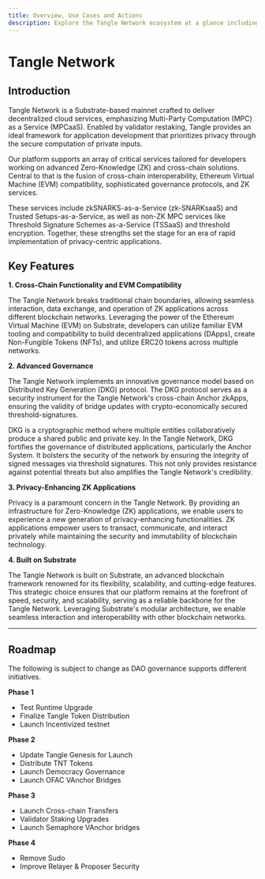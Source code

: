 ```yaml
---
title: Overview, Use Cases and Actions
description: Explore the Tangle Network ecosystem at a glance including use cases including interoperable shielded pools, identity-based systems, decentralized private finance, and secure multi-party computation, as well as features, and roadmap.
---
```



# Tangle Network

<NetworkInfo />
<CommonActions />

## Introduction

Tangle Network is a Substrate-based mainnet crafted to deliver decentralized cloud services, emphasizing Multi-Party Computation (MPC) as a Service (MPCaaS). Enabled by validator restaking, Tangle provides an ideal framework for application development that prioritizes privacy through the secure computation of private inputs.

Our platform supports an array of critical services tailored for developers working on advanced Zero-Knowledge (ZK) and cross-chain solutions. Central to that is the fusion of cross-chain interoperability, Ethereum Virtual Machine (EVM) compatibility, sophisticated governance protocols, and ZK services.

These services include zkSNARKS-as-a-Service (zk-SNARKsaaS) and Trusted Setups-as-a-Service, as well as non-ZK MPC services like Threshold Signature Schemes as-a-Service (TSSaaS) and threshold encryption. Together, these strengths set the stage for an era of rapid implementation of privacy-centric applications.

## Key Features

**1. Cross-Chain Functionality and EVM Compatibility**

The Tangle Network breaks traditional chain boundaries, allowing seamless interaction, data exchange, and operation of ZK applications across different blockchain networks. Leveraging the power of the Ethereum Virtual Machine (EVM) on Substrate, developers can utilize familiar EVM tooling and compatibility to build decentralized applications (DApps), create Non-Fungible Tokens (NFTs), and utilize ERC20 tokens across multiple networks.

**2. Advanced Governance**

The Tangle Network implements an innovative governance model based on Distributed Key Generation (DKG) protocol. The DKG protocol serves as a security instrument for the Tangle Network's cross-chain Anchor zkApps, ensuring the validity of bridge updates with crypto-economically secured threshold-signatures.

DKG is a cryptographic method where multiple entities collaboratively produce a shared public and private key. In the Tangle Network, DKG fortifies the governance of distributed applications, particularly the Anchor System. It bolsters the security of the network by ensuring the integrity of signed messages via threshold signatures. This not only provides resistance against potential threats but also amplifies the Tangle Network's credibility.

**3. Privacy-Enhancing ZK Applications**

Privacy is a paramount concern in the Tangle Network. By providing an infrastructure for Zero-Knowledge (ZK) applications, we enable users to experience a new generation of privacy-enhancing functionalities. ZK applications empower users to transact, communicate, and interact privately while maintaining the security and immutability of blockchain technology.

**4. Built on Substrate**

The Tangle Network is built on Substrate, an advanced blockchain framework renowned for its flexibility, scalability, and cutting-edge features. This strategic choice ensures that our platform remains at the forefront of speed, security, and scalability, serving as a reliable backbone for the Tangle Network. Leveraging Substrate's modular architecture, we enable seamless interaction and interoperability with other blockchain networks.

---

## Roadmap

The following is subject to change as DAO governance supports different initiatives.

**Phase 1**

- Test Runtime Upgrade
- Finalize Tangle Token Distribution
- Launch Incentivized testnet

**Phase 2**

- Update Tangle Genesis for Launch
- Distribute TNT Tokens
- Launch Democracy Governance
- Launch OFAC VAnchor Bridges

**Phase 3**

- Launch Cross-chain Transfers
- Validator Staking Upgrades
- Launch Semaphore VAnchor bridges

**Phase 4**

- Remove Sudo
- Improve Relayer & Proposer Security

<FullWebbCTA />
